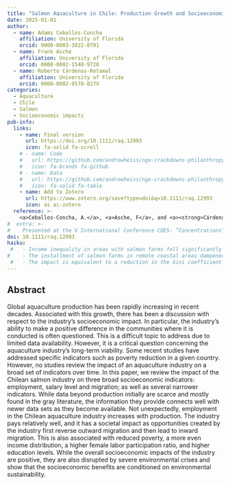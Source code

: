 ```yaml
---
title: "Salmon Aquaculture in Chile: Production Growth and Socioeconomic Impacts"
date: 2025-01-01
author:
  - name: Adams Ceballos-Concha
    affiliation: University of Florida
    orcid: 0000-0003-3822-8791
  - name: Frank Asche
    affiliation: University of Florida
    orcid: 0000-0002-1540-9728
  - name: Roberto Cárdenas-Retamal
    affiliation: University of Florida
    orcid: 0000-0002-9578-827X
categories: 
  - Aquaculture
  - Chile
  - Salmon
  - Socioeconomic impacts
pub-info:
  links:
    - name: Final version
      url: https://doi.org/10.1111/raq.12993
      icon: fa-solid fa-scroll
    # - name: Code
    #   url: https://github.com/andrewheiss/ngo-crackdowns-philanthropy
    #   icon: fa-brands fa-github
    # - name: Data
    #   url: https://github.com/andrewheiss/ngo-crackdowns-philanthropy/tree/master/data
    #   icon: fa-solid fa-table
    - name: Add to Zotero
      url: https://www.zotero.org/save?type=doi&q=10.1111/raq.12993
      icon: ai ai-zotero
  reference: >-
    <a>Ceballos-Concha, A.</a>, <a>Asche, F</a>, and <a><strong>Cárdenas-Retamal, R. </strong></a> . (2025) “Salmon Aquaculture in Chile: Production Growth and Socioeconomic Impacts”. <em>Reviews in Aquaculture</em> 17(1), e12993, doi: <a href="https://doi.org/10.1111/raq.12993"><code>10.1111/raq.12993</code></a>
#  extra: >-
#    Presented at the V International Conference COES: ”Concentrations” in 2018, and in the X Annual Meeting of the Chilean Society of Regional Studies SOCHER in 2018.
doi: 10.1111/raq.12993
haiku: 
 #   - Income inequality in areas with salmon farms fell significantly compared to areas without farms.
#    - The installment of salmon farms in remote coastal areas dampened the general trend of increased income inequality.
 #   - The impact is equivalent to a reduction in the Gini coefficient from 0.479 to 0.464.
---
```


## Abstract

Global aquaculture production has been rapidly increasing in recent decades. Associated with this growth, there has been a discussion with respect to the industry's socioeconomic impact. In particular, the industry's ability to make a positive difference in the communities where it is conducted is often questioned. This is a difficult topic to address due to limited data availability. However, it is a critical question concerning the aquaculture industry's long-term viability. Some recent studies have addressed specific indicators such as poverty reduction in a given country. However, no studies review the impact of an aquaculture industry on a broad set of indicators over time. In this paper, we review the impact of the Chilean salmon industry on three broad socioeconomic indicators: employment, salary level and migration; as well as several narrower indicators. While data beyond production initially are scarce and mostly found in the gray literature, the information they provide connects well with newer data sets as they become available. Not unexpectedly, employment in the Chilean aquaculture industry increases with production. The industry pays relatively well, and it has a societal impact as opportunities created by the industry first reverse outward migration and then lead to inward migration. This is also associated with reduced poverty, a more even income distribution, a higher female labor participation ratio, and higher education levels. While the overall socioeconomic impacts of the industry are positive, they are also disrupted by severe environmental crises and show that the socioeconomic benefits are conditioned on environmental sustainability.


<!-- ## Citation -->

<!-- <p class="buttons" style="text-align:center;"> -->
<!-- <a class="btn btn-danger" target="_blank" href="https://www.zotero.org/save?type=doi&q=10.1177/0899764020971045">{{< ai zotero >}}&emsp;Add to Zotero {{< fa square-arrow-up-right >}}</a> -->
<!-- </p> -->

<!-- ```bibtex -->
<!-- @article{Ceballos-Concha2025-yo, -->
<!--   title     = "Salmon aquaculture in Chile: Production growth and socioeconomic -->
<!--                impacts", -->
<!--   author    = "Ceballos-Concha, Adams and Asche, Frank and -->
<!--                C{\'a}rdenas-Retamal, Roberto", -->
<!--   abstract  = "ABSTRACTGlobal aquaculture production has been rapidly -->
<!--                increasing in recent decades. Associated with this growth, there -->
<!--                has been a discussion with respect to the industry's -->
<!--                socioeconomic impact. In particular, the industry's ability to -->
<!--                make a positive difference in the communities where it is -->
<!--                conducted is often questioned. This is a difficult topic to -->
<!--                address due to limited data availability. However, it is a -->
<!--                critical question concerning the aquaculture industry's -->
<!--                long‐term viability. Some recent studies have addressed specific -->
<!--                indicators such as poverty reduction in a given country. -->
<!--                However, no studies review the impact of an aquaculture industry -->
<!--                on a broad set of indicators over time. In this paper, we review -->
<!--                the impact of the Chilean salmon industry on three broad -->
<!--                socioeconomic indicators: employment, salary level and -->
<!--                migration; as well as several narrower indicators. While data -->
<!--                beyond production initially are scarce and mostly found in the -->
<!--                gray literature, the information they provide connects well with -->
<!--                newer data sets as they become available. Not unexpectedly, -->
<!--                employment in the Chilean aquaculture industry increases with -->
<!--                production. The industry pays relatively well, and it has a -->
<!--                societal impact as opportunities created by the industry first -->
<!--                reverse outward migration and then lead to inward migration. -->
<!--                This is also associated with reduced poverty, a more even income -->
<!--                distribution, a higher female labor participation ratio, and -->
<!--                higher education levels. While the overall socioeconomic impacts -->
<!--                of the industry are positive, they are also disrupted by severe -->
<!--                environmental crises and show that the socioeconomic benefits -->
<!--                are conditioned on environmental sustainability.", -->
<!--   journal   = "Rev. Aquac.", -->
<!--   publisher = "Wiley", -->
<!--   volume    =  17, -->
<!--   number    =  1, -->
<!--   month     =  jan, -->
<!--   year      =  2025, -->
<!--   copyright = "http://onlinelibrary.wiley.com/termsAndConditions\#vor", -->
<!--   language  = "en" -->
<!-- } -->
<!-- ``` -->
